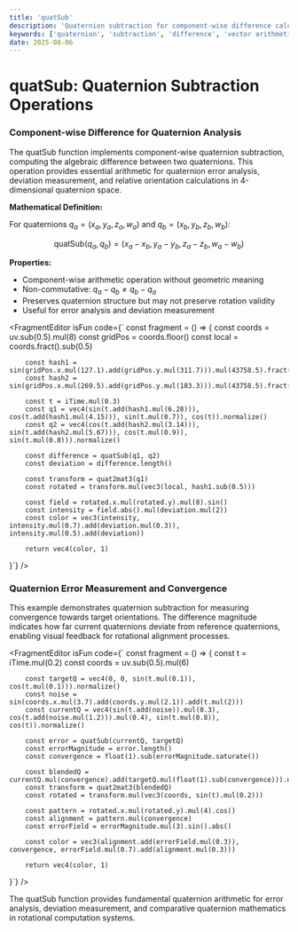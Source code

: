 ```yaml
---
title: 'quatSub'
description: 'Quaternion subtraction for component-wise difference calculation'
keywords: ['quaternion', 'subtraction', 'difference', 'vector arithmetic', 'component-wise']
date: 2025-08-06
---
```



# quatSub: Quaternion Subtraction Operations

### Component-wise Difference for Quaternion Analysis

The quatSub function implements component-wise quaternion subtraction, computing the algebraic difference between two quaternions. This operation provides essential arithmetic for quaternion error analysis, deviation measurement, and relative orientation calculations in 4-dimensional quaternion space.

**Mathematical Definition:**

For quaternions $q_a = (x_a, y_a, z_a, w_a)$ and $q_b = (x_b, y_b, z_b, w_b)$:

$$
\text{quatSub}(q_a, q_b) = (x_a - x_b, y_a - y_b, z_a - z_b, w_a - w_b)
$$

**Properties:**
- Component-wise arithmetic operation without geometric meaning
- Non-commutative: $q_a - q_b \neq q_b - q_a$
- Preserves quaternion structure but may not preserve rotation validity
- Useful for error analysis and deviation measurement

<FragmentEditor
        isFun
        code={`
const fragment = () => {
        const coords = uv.sub(0.5).mul(8)
        const gridPos = coords.floor()
        const local = coords.fract().sub(0.5)
        
        const hash1 = sin(gridPos.x.mul(127.1).add(gridPos.y.mul(311.7))).mul(43758.5).fract()
        const hash2 = sin(gridPos.x.mul(269.5).add(gridPos.y.mul(183.3))).mul(43758.5).fract()
        
        const t = iTime.mul(0.3)
        const q1 = vec4(sin(t.add(hash1.mul(6.28))), cos(t.add(hash1.mul(4.15))), sin(t.mul(0.7)), cos(t)).normalize()
        const q2 = vec4(cos(t.add(hash2.mul(3.14))), sin(t.add(hash2.mul(5.67))), cos(t.mul(0.9)), sin(t.mul(0.8))).normalize()
        
        const difference = quatSub(q1, q2)
        const deviation = difference.length()
        
        const transform = quat2mat3(q1)
        const rotated = transform.mul(vec3(local, hash1.sub(0.5)))
        
        const field = rotated.x.mul(rotated.y).mul(8).sin()
        const intensity = field.abs().mul(deviation.mul(2))
        const color = vec3(intensity, intensity.mul(0.7).add(deviation.mul(0.3)), intensity.mul(0.5).add(deviation))
        
        return vec4(color, 1)
}`}
/>

### Quaternion Error Measurement and Convergence

This example demonstrates quaternion subtraction for measuring convergence towards target orientations. The difference magnitude indicates how far current quaternions deviate from reference quaternions, enabling visual feedback for rotational alignment processes.

<FragmentEditor
        isFun
        code={`
const fragment = () => {
        const t = iTime.mul(0.2)
        const coords = uv.sub(0.5).mul(6)
        
        const targetQ = vec4(0, 0, sin(t.mul(0.1)), cos(t.mul(0.1))).normalize()
        const noise = sin(coords.x.mul(3.7).add(coords.y.mul(2.1)).add(t.mul(2)))
        const currentQ = vec4(sin(t.add(noise)).mul(0.3), cos(t.add(noise.mul(1.2))).mul(0.4), sin(t.mul(0.8)), cos(t)).normalize()
        
        const error = quatSub(currentQ, targetQ)
        const errorMagnitude = error.length()
        const convergence = float(1).sub(errorMagnitude.saturate())
        
        const blendedQ = currentQ.mul(convergence).add(targetQ.mul(float(1).sub(convergence))).normalize()
        const transform = quat2mat3(blendedQ)
        const rotated = transform.mul(vec3(coords, sin(t).mul(0.2)))
        
        const pattern = rotated.x.mul(rotated.y).mul(4).cos()
        const alignment = pattern.mul(convergence)
        const errorField = errorMagnitude.mul(3).sin().abs()
        
        const color = vec3(alignment.add(errorField.mul(0.3)), convergence, errorField.mul(0.7).add(alignment.mul(0.3)))
        
        return vec4(color, 1)
}`}
/>

The quatSub function provides fundamental quaternion arithmetic for error analysis, deviation measurement, and comparative quaternion mathematics in rotational computation systems.